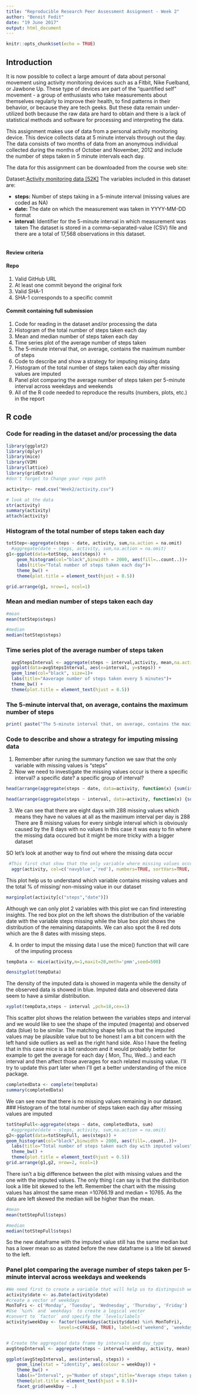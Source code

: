 ---
title: "Reproducible Research Peer Assessment Assignment - Week 2"
author: "Benoit Fedit"
date: "19 June 2017"
output: html_document
---

```{r setup, include=FALSE}
knitr::opts_chunk$set(echo = TRUE)
```

## Introduction

It is now possible to collect a large amount of data about personal movement using activity monitoring devices such as a Fitbit, Nike Fuelband, or Jawbone Up. These type of devices are part of the "quantified self" movement - a group of enthusiasts who take measurements about themselves regularly to improve their health, to find patterns in their behavior, or because they are tech geeks. But these data remain under-utilized both because the raw data are hard to obtain and there is a lack of statistical methods and software for processing and interpreting the data.

This assignment makes use of data from a personal activity monitoring device. This device collects data at 5 minute intervals through out the day. The data consists of two months of data from an anonymous individual collected during the months of October and November, 2012 and include the number of steps taken in 5 minute intervals each day.

The data for this assignment can be downloaded from the course web site:

Dataset:[Activity monitoring data [52K]](https://d396qusza40orc.cloudfront.net/repdata%2Fdata%2Factivity.zip)
The variables included in this dataset are:

* **steps:** Number of steps taking in a 5-minute interval (missing values are coded as NA)
* **date:** The date on which the measurement was taken in YYYY-MM-DD format
* **interval:** Identifier for the 5-minute interval in which measurement was taken
The dataset is stored in a comma-separated-value (CSV) file and there are a total of 17,568 observations in this dataset.

```{r}

```

#### Review criteria

#### Repo

1. Valid GitHub URL
2. At least one commit beyond the original fork
3. Valid SHA-1
4. SHA-1 corresponds to a specific commit

#### Commit containing full submission
1. Code for reading in the dataset and/or processing the data
2. Histogram of the total number of steps taken each day
3. Mean and median number of steps taken each day
4. Time series plot of the average number of steps taken
5. The 5-minute interval that, on average, contains the maximum number of steps
6. Code to describe and show a strategy for imputing missing data
7. Histogram of the total number of steps taken each day after missing values are imputed
8. Panel plot comparing the average number of steps taken per 5-minute interval across weekdays and weekends
9. All of the R code needed to reproduce the results (numbers, plots, etc.) in the report


## R code
### Code for reading in the dataset and/or processing the data
```{r , echo=TRUE}
library(ggplot2)
library(dplyr)
library(mice)
library(VIM)
library(lattice)
library(gridExtra)
#don't forget to Change your repo path 

activity<- read.csv("Week2/activity.csv")

# look at the data
str(activity)
summary(activity)
attach(activity)
```

### Histogram of the total number of steps taken each day
```{r , echo=TRUE}
totStep<-aggregate(steps ~ date, activity, sum,na.action = na.omit)  
  #aggregate(date ~ steps, activity, sum,na.action = na.omit)
g1<-ggplot(data=totStep, aes(steps)) + 
    geom_histogram(col="black",binwidth = 2000, aes(fill=..count..))+
    labs(title="Total number of steps taken each day")+
    theme_bw() +
    theme(plot.title = element_text(hjust = 0.5))

grid.arrange(g1, nrow=1, ncol=1)


```

### Mean and median number of steps taken each day
```{r , echo=TRUE}
#mean
mean(totStep$steps)
```
```{r , echo=TRUE}

#median
median(totStep$steps)
```

### Time series plot of the average number of steps taken
```{r,echo=TRUE}
  avgStepsInterval <- aggregate(steps ~ interval,activity, mean,na.action = na.omit)
  ggplot(data=avgStepsInterval, aes(x=interval, y=steps)) + 
  geom_line(col="black", size=1)+
  labs(title="Aaverage number of steps taken every 5 minutes")+
  theme_bw() +
  theme(plot.title = element_text(hjust = 0.5))

```

### The 5-minute interval that, on average, contains the maximum number of steps

``` {r, echo=TRUE}
print( paste("The 5-minute interval that, on average, contains the maximum number of steps is:",which.max(avgStepsInterval$steps),"with",round(avgStepsInterval[which.max(avgStepsInterval$steps),"steps"]),"steps." ))

```
### Code to describe and show a strategy for imputing missing data
1. Remember after runing the summary function we saw that the only variable with missing values is "steps"
2. Now we need to investigate the missing values occur is there a specific interval? a specific date? a specific group of interval?
   
``` {r, echo=TRUE}
head(arrange(aggregate(steps ~ date, data=activity, function(x) {sum(is.na(x))}, na.action = na.pass),desc(steps)),10)

```
``` {r, echo=TRUE}
head(arrange(aggregate(steps ~ interval, data=activity, function(x) {sum(is.na(x))}, na.action = na.pass),desc(interval)),10)
```

3. We can see that there are eight days with 288 missing values which means they have no values at all as the maximum interval per day is 288
  There are 8 misisng values for every sinbgle interval which is obviously caused by the 8 days with no values
  In this case it was easy to fin where the missing data occured but it might be more tricky with a bigger dataset
  
  SO let's look at another way to find out where the missing data occur
  
```{r, echo=TRUE} 
 #This first chat show that the only variable where missing values occur is "steps" and there is around 13% missing value for this variable
  aggr(activity, col=c('navyblue','red'), numbers=TRUE, sortVars=TRUE, labels=names(activity), cex.axis=.7, gap=3, ylab=c("Histogram of missing data","Pattern"))
```
This plot help us to understand which variable contains missing values and the total % of missing/ non-missing value in our dataset

```{r, echo=TRUE} 

marginplot(activity[c("steps","date")])
```

Although we can only plot 2 variables with this plot we can find interesting insights.
The red box plot on the left shows the distribution of the variable date with the variable steps missing while the blue box plot shows the distribution of the remaining datapoints. 
We can also spot the 8 red dots which are the 8 dates with missing steps.

4. In order to imput the missing data I use the mice() function that will care of the imputing process
```{r, echo=TRUE} 
tempData <- mice(activity,m=1,maxit=20,meth='pmm',seed=500)
```
```{r, echo=TRUE} 
densityplot(tempData)
```
The density of the imputed data is showed in magenta while the density of the observed data is showed in blue. 
Imputed data and obsevered data seem to have a similar distribution.

```{r, echo=TRUE} 
xyplot(tempData,steps ~ interval ,pch=18,cex=1)

```
This scatter plot shows the relation between the variables steps and interval and  we would like to see the shape
of the imputed (magenta) and observed data (blue) to be similar.
The matching shape tells us that the imputed values may be plausible value but to be honest I am a bit concern with the
left hand side outliers as well as the right hand side.
Also I have the feeling that in this case mice is a bit randoom and it would probably better for example to get the average for each day ( Mon, Thu, Wed...) and each interval and then affect those averages for each related muissing value. 
I'll try to update this part later when I'll get a better understanding of the mice package.

```{r, echo=TRUE} 
completedData <- complete(tempData)
summary(completedData)
```

We can see now that there is no missing values remaining in our dataset.
### Histogram of the total number of steps taken each day after missing values are imputed
```{r, echo=TRUE} 
totStepFull<-aggregate(steps ~ date, completedData, sum)  
  #aggregate(date ~ steps, activity, sum,na.action = na.omit)
g2<-ggplot(data=totStepFull, aes(steps)) + 
geom_histogram(col="black",binwidth = 2000, aes(fill=..count..))+
  labs(title="Total number of steps taken each day with imputed values")+
  theme_bw() +
  theme(plot.title = element_text(hjust = 0.5))
grid.arrange(g1,g2, nrow=2, ncol=1)
```
There isn't a big difference between the plot with missing values and the one with the imputed values.
The only thing I can say is that the distribution look a litle bit skewed to the left.
Remember the chart with the missing values has almost the same mean =10766.19 and median = 10765.
As the data are left skewed the median will be higher than the mean.
```{r, echo=TRUE} 
#mean
mean(totStepFull$steps)
```

```{r, echo=TRUE} 
#median
median(totStepFull$steps)
```

So the new dataframe with the imputed value still has the same median but has a lower mean so as stated before the new dataframe is a litle bit skewed to the left.

### Panel plot comparing the average number of steps taken per 5-minute interval across weekdays and weekends
```{r, echo=TRUE} 
#We need first to create a variable that will help us to distinguish week-day and week-end
activity$date <- as.Date(activity$date)
#create a vector of weekdays
MonToFri <- c('Monday', 'Tuesday', 'Wednesday', 'Thursday', 'Friday')
#Use `%in%` and `weekdays` to create a logical vector
#convert to `factor` and specify the `levels/labels`
activity$weekDay <- factor((weekdays(activity$date) %in% MonToFri), 
                    levels=c(FALSE, TRUE), labels=c('weekend', 'weekday')) 


# Create the aggregated data frame by intervals and day_type
avgStepInterval <- aggregate(steps ~ interval+weekDay, activity, mean)

ggplot(avgStepInterval, aes(interval, steps)) +
    geom_line(stat = "identity", aes(colour = weekDay)) +
    theme_bw() +
    labs(x="Interval", y="Number of steps",title="Average steps taken per 5-minute interval") +
    theme(plot.title = element_text(hjust = 0.5))+
    facet_grid(weekDay ~ .) 


```